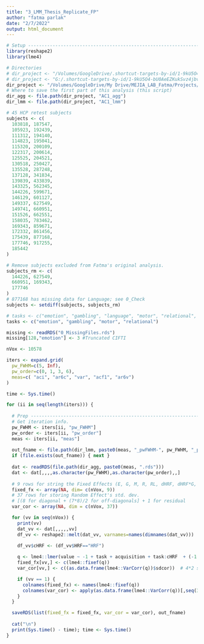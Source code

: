 ```yaml
---
title: "3_LMM_Thesis_Replicate_FP"
author: "fatma parlak"
date: "2/7/2022"
output: html_document
---
```


```r
# Setup ---------------------------------------------------------------------------------
library(reshape2)
library(lme4)

# Directories
# dir_project <- "/Volumes/GoogleDrive/.shortcut-targets-by-id/1-9kU5O4-bU0AeEZKukSvz4jbvolppJGG/ddpham/Prewhitening-Paper" # Mac Pro
# dir_project <- "G:/.shortcut-targets-by-id/1-9kU5O4-bU0AeEZKukSvz4jbvolppJGG/ddpham/Prewhitening-Paper" # Damon personal
dir_project <- "/Volumes/GoogleDrive/My Drive/MEJIA_LAB_Fatma/Projects/Prewhitening_Paper/code" # Fatma personal
# Where to save the first part of this analysis (this script)
dir_agg <- file.path(dir_project, "AC1_agg")
dir_lmm <- file.path(dir_project, "AC1_lmm")

# 45 HCP retest subjects
subjects <- c(
  103818, 187547,
  105923, 192439,
  111312, 194140,
  114823, 195041,
  115320, 200109,
  122317, 200614,
  125525, 204521,
  130518, 250427,
  135528, 287248,
  137128, 341834,
  139839, 433839,
  143325, 562345,
  144226, 599671,
  146129, 601127,
  149337, 627549,
  149741, 660951,
  151526, 662551,
  158035, 783462,
  169343, 859671,
  172332, 861456,
  175439, 877168,
  177746, 917255,
  185442
)

# Remove subjects excluded from Fatma's original analysis.
subjects_rm <- c(
  144226, 627549,
  660951, 169343,
  177746
)
# 877168 has missing data for Language; see 0_Check
subjects <- setdiff(subjects, subjects_rm)

# tasks <- c("emotion", "gambling", "language", "motor", "relational", "social")
tasks <- c("emotion", "gambling", "motor", "relational")

missing <- readRDS("0_MissingFiles.rds")
missing[128,"emotion"] <- 3 #Truncated CIFTI

nVox <- 10578
```

```r
iters <- expand.grid(
  pw_FWHM=c(5, Inf), 
  pw_order=c(0, 1, 3, 6),
  meas=c( "aci", "ar6c", "var", "acf1", "ar6v")
)

time <- Sys.time()

for (ii in seq(length(iters))) {
  
  # Prep ------------------------------------------------------------------------------
  # Get iteration info. 
  pw_FWHM <- iters[ii, "pw_FWHM"]
  pw_order <- iters[ii, "pw_order"]
  meas <- iters[ii, "meas"]
  
  out_fname <- file.path(dir_lmm, paste0(meas, "_pwFWHM-", pw_FWHM, "_pwO-", pw_order, ".rds"))
  if (file.exists(out_fname)) { next }
  
  dat <- readRDS(file.path(dir_agg, paste0(meas, ".rds")))
  dat <- dat[,,,,as.character(pw_FWHM),as.character(pw_order),,]
  
  # 9 rows for string the Fixed Effects (E, G, M, R, RL, dHRF, dHRF*G, dHRF*M, dHRF*R) 
  fixed_fx <- array(NA, dim= c(nVox, 9)) 
  # 37 rows for storing Random Effect's std. dev. 
  # [(8 for diagonal + (7*8)/2 for off-diagonals] + 1 for residual 
  var_cor <- array(NA, dim = c(nVox, 37))

  for (vv in seq(nVox)) {
    print(vv)
    dat_vv <- dat[,,,,,vv]
    df_vv <- reshape2::melt(dat_vv, varnames=names(dimnames(dat_vv)))
    
    df_vv$cHRF <- (df_vv$HRF=="HRF")

    q <- lme4::lmer(value ~ -1 + task + acquisition + task:cHRF  + (-1 + cHRF:task | subject) , data = df_vv)
    fixed_fx[vv,] <- c(lme4::fixef(q))
    var_cor[vv,] <- c((as.data.frame(lme4::VarCorr(q))$sdcor))  # 4*2 std + (7*8)/2 corr + 1 residual

    if (vv == 1) {
      colnames(fixed_fx) <- names(lme4::fixef(q))
      colnames(var_cor) <- apply(as.data.frame(lme4::VarCorr(q))[,seq(3)], 1, paste, collapse="-")
    }
  }  

  saveRDS(list(fixed_fx = fixed_fx, var_cor = var_cor), out_fname)
  
  cat("\n")
  print(Sys.time() - time); time <- Sys.time()
}
```
